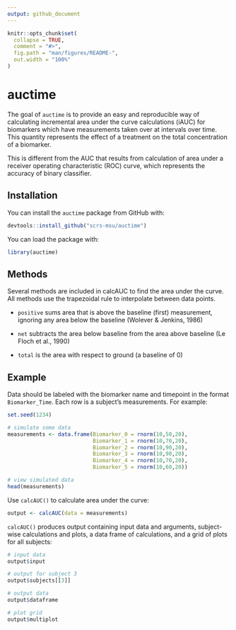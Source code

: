```yaml
---
output: github_document
---
```


<!-- README.md is generated from README.Rmd. Please edit that file -->

```r
knitr::opts_chunk$set(
  collapse = TRUE,
  comment = "#>",
  fig.path = "man/figures/README-",
  out.width = "100%"
)
```

# auctime

The goal of `auctime` is to provide an easy and reproducible way of calculating incremental area under the curve calculations (iAUC) for biomarkers which have measurements taken over at intervals over time. This quantity represents the effect of a treatment on the total concentration of a biomarker.

This is different from the AUC that results from calculation of area under a receiver operating characteristic (ROC) curve, which represents the accuracy of binary classifier.

## Installation

You can install the `auctime` package from GitHub with:

```r
devtools::install_github("scrs-msu/auctime")
```

You can load the package with:

```r
library(auctime)
```

## Methods

Several methods are included in calcAUC to find the area under the curve. All methods use the trapezoidal rule to interpolate between data points.

 - `positive` sums area that is above the baseline (first) measurement, ignoring any area below the baseline (Wolever & Jenkins, 1986)

 - `net` subtracts the area below baseline from the area above baseline (Le Floch et al., 1990)

 - `total` is the area with respect to ground (a baseline of 0)

## Example

Data should be labeled with the biomarker name and timepoint in the format `Biomarker_Time`. Each row is a subject's measurements. For example:

```r
set.seed(1234)

# simulate some data
measurements <- data.frame(Biomarker_0 = rnorm(10,50,20),
                           Biomarker_1 = rnorm(10,70,20),
                           Biomarker_2 = rnorm(10,90,20),
                           Biomarker_3 = rnorm(10,90,20),
                           Biomarker_4 = rnorm(10,70,20),
                           Biomarker_5 = rnorm(10,60,20))

# view simulated data
head(measurements)
```

Use `calcAUC()` to calculate area under the curve:

```r
output <- calcAUC(data = measurements)
```

`calcAUC()` produces output containing input data and arguments, subject-wise calculations and plots, a data frame of calculations, and a grid of plots for all subjects:

```r
# input data
output$input
```

```r
# output for subject 3
output$subjects[[3]]
```

```r
# output data
output$dataframe
```

```r
# plot grid
output$multiplot
```
